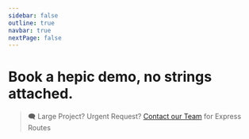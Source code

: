 ```yaml
---
sidebar: false
outline: true
navbar: true
nextPage: false
---
```



# Book a hepic demo, no strings attached.

<EarlyAccessForm />

> 🗨️ Large Project? Urgent Request? [Contact our Team](mailto:info@qxip.net) for Express Routes
